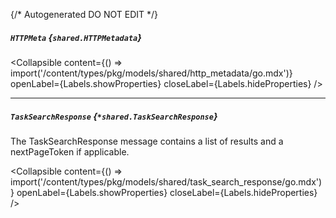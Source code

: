{/* Autogenerated DO NOT EDIT  */}

##### `HTTPMeta` *{`shared.HTTPMetadata`}*

<Collapsible content={() => import('/content/types/pkg/models/shared/http_metadata/go.mdx')} openLabel={Labels.showProperties} closeLabel={Labels.hideProperties} />


---
##### `TaskSearchResponse` *{`*shared.TaskSearchResponse`}*
The TaskSearchResponse message contains a list of results and a nextPageToken if applicable.

<Collapsible content={() => import('/content/types/pkg/models/shared/task_search_response/go.mdx')} openLabel={Labels.showProperties} closeLabel={Labels.hideProperties} />



